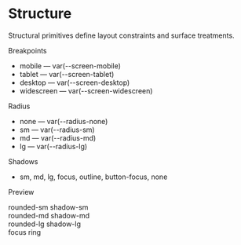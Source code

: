 
# Structure

Structural primitives define layout constraints and surface treatments.

Breakpoints

- mobile — var(--screen-mobile)
- tablet — var(--screen-tablet)
- desktop — var(--screen-desktop)
- widescreen — var(--screen-widescreen)

Radius

- none — var(--radius-none)
- sm — var(--radius-sm)
- md — var(--radius-md)
- lg — var(--radius-lg)

Shadows

- sm, md, lg, focus, outline, button-focus, none

Preview

<div className="grid grid-cols-2 gap-4 p-4 bg-bg-light rounded-md">
  <div className="p-4 bg-quaternary rounded-sm shadow-sm">rounded-sm shadow-sm</div>
  <div className="p-4 bg-quaternary rounded-md shadow-md">rounded-md shadow-md</div>
  <div className="p-4 bg-quaternary rounded-lg shadow-lg">rounded-lg shadow-lg</div>
  <div className="p-4 bg-quaternary rounded-md shadow-focus">focus ring</div>
</div>


